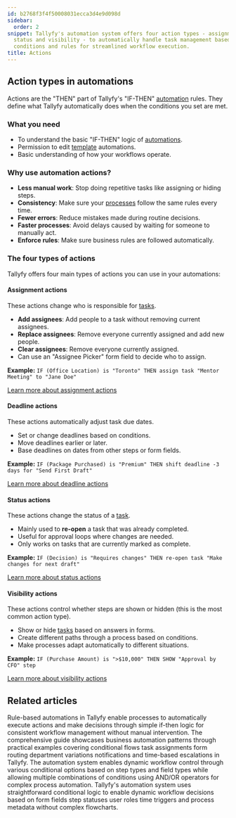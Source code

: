```yaml
---
id: b2768f3f4f50008031ecca3d4e9d098d
sidebar:
  order: 2
snippet: Tallyfy's automation system offers four action types - assignment deadline
  status and visibility - to automatically handle task management based on predefined
  conditions and rules for streamlined workflow execution.
title: Actions
---
```


## Action types in automations

Actions are the "THEN" part of Tallyfy's "IF-THEN" [automation](/products/pro/documenting/templates/automations/) rules. They define what Tallyfy automatically does when the conditions you set are met.

### What you need
- To understand the basic "IF-THEN" logic of [automations](/products/pro/documenting/templates/automations/).
- Permission to edit [template](/products/pro/documenting/templates/) automations.
- Basic understanding of how your workflows operate.

### Why use automation actions?
- **Less manual work**: Stop doing repetitive tasks like assigning or hiding steps.
- **Consistency**: Make sure your [processes](/products/pro/tracking-and-tasks/processes/) follow the same rules every time.
- **Fewer errors**: Reduce mistakes made during routine decisions.
- **Faster processes**: Avoid delays caused by waiting for someone to manually act.
- **Enforce rules**: Make sure business rules are followed automatically.

### The four types of actions

Tallyfy offers four main types of actions you can use in your automations:

#### Assignment actions
These actions change who is responsible for [tasks](/products/pro/tracking-and-tasks/tasks/).
- **Add assignees**: Add people to a task without removing current assignees.
- **Replace assignees**: Remove everyone currently assigned and add new people.
- **Clear assignees**: Remove everyone currently assigned.
- Can use an "Assignee Picker" form field to decide who to assign.

**Example:** `IF (Office Location) is "Toronto" THEN assign task "Mentor Meeting" to "Jane Doe"`

[Learn more about assignment actions](/products/pro/documenting/templates/automations/actions/asignment-actions/)

#### Deadline actions
These actions automatically adjust task due dates.
- Set or change deadlines based on conditions.
- Move deadlines earlier or later.
- Base deadlines on dates from other steps or form fields.

**Example:** `IF (Package Purchased) is "Premium" THEN shift deadline -3 days for "Send First Draft"`

[Learn more about deadline actions](/products/pro/documenting/templates/automations/actions/deadline-actions/)

#### Status actions
These actions change the status of a [task](/products/pro/tracking-and-tasks/tasks/).
- Mainly used to **re-open** a task that was already completed.
- Useful for approval loops where changes are needed.
- Only works on tasks that are currently marked as complete.

**Example:** `IF (Decision) is "Requires changes" THEN re-open task "Make changes for next draft"`

[Learn more about status actions](/products/pro/documenting/templates/automations/actions/status-actions/)

#### Visibility actions
These actions control whether steps are shown or hidden (this is the most common action type).
- Show or hide [tasks](/products/pro/tracking-and-tasks/tasks/) based on answers in forms.
- Create different paths through a process based on conditions.
- Make processes adapt automatically to different situations.

**Example:** `IF (Purchase Amount) is ">$10,000" THEN SHOW "Approval by CFO" step`

[Learn more about visibility actions](/products/pro/documenting/templates/automations/actions/visibility-actions/)


<PageTree />


## Related articles
<CardGrid>
<LinkTitleCard header="<b>Templates > Automations</b>" href="/products/pro/documenting/templates/automations/" > Rule-based automations in Tallyfy enable processes to automatically execute actions and make decisions through simple if-then logic for consistent workflow management without manual intervention. </LinkTitleCard>
<LinkTitleCard header="<b>Automations > Examples</b>" href="/products/pro/documenting/templates/automations/examples/" > The comprehensive guide showcases business automation patterns through practical examples covering conditional flows task assignments form routing department variations notifications and time-based escalations in Tallyfy. </LinkTitleCard>
<LinkTitleCard header="<b>Conditionals > Conditionals (IF) explained</b>" href="/products/pro/documenting/templates/automations/conditionals/conditionals-explained/" > The automation system enables dynamic workflow control through various conditional options based on step types and field types while allowing multiple combinations of conditions using AND/OR operators for complex process automation. </LinkTitleCard>
<LinkTitleCard header="<b>Automations > Conditionals</b>" href="/products/pro/documenting/templates/automations/conditionals/" > Tallyfy's automation system uses straightforward conditional logic to enable dynamic workflow decisions based on form fields step statuses user roles time triggers and process metadata without complex flowcharts. </LinkTitleCard>
</CardGrid>